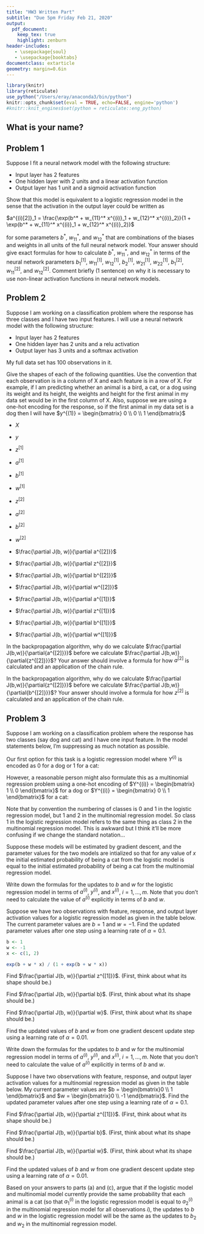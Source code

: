 ```yaml
---
title: "HW3 Written Part"
subtitle: "Due 5pm Friday Feb 21, 2020"
output:
  pdf_document:
    keep_tex: true
    highlight: zenburn
header-includes:
   - \usepackage{soul}
   - \usepackage{booktabs}
documentclass: extarticle
geometry: margin=0.6in
---
```


```r
library(knitr)
library(reticulate)
use_python("/Users/eray/anaconda3/bin/python")
knitr::opts_chunk$set(eval = TRUE, echo=FALSE, engine='python')
#knitr::knit_engines$set(python = reticulate::eng_python)
```

## What is your name?

## Problem 1

Suppose I fit a neural network model with the following structure:

 * Input layer has 2 features
 * One hidden layer with 2 units and a linear activation function
 * Output layer has 1 unit and a sigmoid activation function

Show that this model is equivalent to a logistic regression model in the sense that the activation in the output layer could be written as

$a^{(i)[2]}_1 = \frac{\exp(b^* + w_{11}^* x^{(i)}_1 + w_{12}^* x^{(i)}_2)}{1 + \exp(b^* + w_{11}^* x^{(i)}_1 + w_{12}^* x^{(i)}_2)}$

for some parameters $b^*$, $w_{11}^*$, and $w_{12}^*$ that are combinations of the biases and weights in all units of the full neural network model.  Your answer should give exact formulas for how to calculate $b^*$, $w_{11}^*$, and $w_{12}^*$ in terms of the neural network parameters $b^{[1]}_1$, $w^{[1]}_{11}$, $w^{[1]}_{12}$, $b^{[1]}_2$, $w^{[1]}_{21}$, $w^{[1]}_{22}$, $b^{[2]}_1$, $w^{[2]}_{11}$, and $w^{[2]}_{12}$.  Comment briefly (1 sentence) on why it is necessary to use non-linear activation functions in neural network models.

\newpage

## Problem 2

Suppose I am working on a classification problem where the response has three classes and I have two input features.  I will use a neural network model with the following structure:

* Input layer has 2 features
* One hidden layer has 2 units and a relu activation
* Output layer has 3 units and a softmax activation

My full data set has 100 observations in it.

\textbf{(a)} Give the shapes of each of the following quantities.  Use the convention that each observation is in a column of X and each feature is in a row of X.  For example, if I am predicting whether an animal is a bird, a cat, or a dog using its weight and its height, the weights and height for the first animal in my data set would be in the first column of X.  Also, suppose we are using a one-hot encoding for the response, so if the first animal in my data set is a dog then I will have $y^{(1)} = \begin{bmatrix} 0 \\ 0 \\ 1 \end{bmatrix}$

 * $X$

\vspace{0.3cm}

 * $y$

\vspace{0.3cm}

 * $z^{[1]}$

\vspace{0.3cm}

 * $a^{[1]}$

\vspace{0.3cm}

 * $b^{[1]}$

\vspace{0.3cm}

 * $w^{[1]}$

\vspace{0.3cm}

 * $z^{[2]}$

\vspace{0.3cm}

 * $a^{[2]}$

\vspace{0.3cm}

 * $b^{[2]}$

\vspace{0.3cm}

 * $w^{[2]}$

\vspace{0.3cm}

 * $\frac{\partial J(b, w)}{\partial a^{[2]}}$

\vspace{0.3cm}

 * $\frac{\partial J(b, w)}{\partial z^{[2]}}$

\vspace{0.3cm}

 * $\frac{\partial J(b, w)}{\partial b^{[2]}}$

\vspace{0.3cm}

 * $\frac{\partial J(b, w)}{\partial w^{[2]}}$

\vspace{0.3cm}

 * $\frac{\partial J(b, w)}{\partial a^{[1]}}$

\vspace{0.3cm}

 * $\frac{\partial J(b, w)}{\partial z^{[1]}}$

\vspace{0.3cm}

 * $\frac{\partial J(b, w)}{\partial b^{[1]}}$

\vspace{0.3cm}

 * $\frac{\partial J(b, w)}{\partial w^{[1]}}$

\newpage

\textbf{(b)} In the backpropagation algorithm, why do we calculate $\frac{\partial J(b,w)}{\partial{a^{[2]}}}$ before we calculate $\frac{\partial J(b,w)}{\partial{z^{[2]}}}$?  Your answer should involve a formula for how $a^{[2]}$ is calculated and an application of the chain rule.

\vspace{10cm}

\textbf{(c)} In the backpropagation algorithm, why do we calculate $\frac{\partial J(b,w)}{\partial{z^{[2]}}}$ before we calculate $\frac{\partial J(b,w)}{\partial{b^{[2]}}}$?  Your answer should involve a formula for how $z^{[2]}$ is calculated and an application of the chain rule.

\newpage

## Problem 3

Suppose I am working on a classification problem where the response has two classes (say dog and cat) and I have one input feature.  In the model statements below, I'm suppressing as much notation as possible.

Our first option for this task is a logistic regression model where $Y^{(i)}$ is encoded as 0 for a dog or 1 for a cat:

\begin{align*}
Y^{(i)} &\sim \text{Bernoulli}(a^{(i)}) \\
a^{(i)}_1 &= \frac{\exp(b + w_1 x^{(i)})}{1 + \exp(b + w_1 x^{(i)})}
\end{align*}

However, a reasonable person might also formulate this as a multinomial regression problem using a one-hot encoding of $Y^{(i)} = \begin{bmatrix} 1 \\ 0 \end{bmatrix}$ for a dog or $Y^{(i)} = \begin{bmatrix} 0 \\ 1 \end{bmatrix}$ for a cat:

\begin{align*}
Y^{(i)} &\sim \text{Categorical}(a^{(i)}_1, a^{(i)}_2) \\
a^{(i)}_1 &= \frac{\exp(b_1 + w_1 x^{(i)})}{\exp(b_1 + w_1 x^{(i)}) + \exp(b_2 + w_2 x^{(i)})} \\
a^{(i)}_2 &= \frac{\exp(b_2 + w_2 x^{(i)})}{\exp(b_1 + w_1 x^{(i)}) + \exp(b_2 + w_2 x^{(i)})} \\
\end{align*}

Note that by convention the numbering of classes is 0 and 1 in the logistic regression model, but 1 and 2 in the multinomial regression model.  So class 1 in the logistic regression model refers to the same thing as class 2 in the multinomial regression model.  This is awkward but I think it'll be more confusing if we change the standard notation...

Suppose these models will be estimated by gradient descent, and the parameter values for the two models are intialized so that for any value of $x$ the initial estimated probability of being a cat from the logistic model is equal to the initial estimated probability of being a cat from the multinomial regression model.

\textbf{(a)} Write down the formulas for the updates to $b$ and $w$ for the logistic regression model in terms of $a^{(i)}$, $y^{(i)}$, and $x^{(i)}$, $i = 1, \ldots, m$.  Note that you don't need to calculate the value of $a^{(i)}$ explicitly in terms of $b$ and $w$.

\newpage

\textbf{(b)} Suppose we have two observations with feature, response, and output layer activation values for a logistic regression model as given in the table below.  The current parameter values are $b = 1$ and $w = -1$.  Find the updated parameter values after one step using a learning rate of $\alpha = 0.1$.

```r
b <- 1
w <- -1
x <- c(1, 2)

exp(b + w * x) / (1 + exp(b + w * x))
```

\begin{table}[!h]
\centering
\begin{tabular}{ccc}
\toprule
$x^{(i)}$ & $y^{(i)}$ & $a_1^{(i)}$ \\
\midrule
1 & 1 & 0.5 \\
2 & 0 & 0.269 \\
\bottomrule
\end{tabular}
\end{table}

\textbf{i.} Find $\frac{\partial J(b, w)}{\partial z^{[1]}}$.  (First, think about what its shape should be.)

\vspace{4cm}

\textbf{ii.} Find $\frac{\partial J(b, w)}{\partial b}$.  (First, think about what its shape should be.)

\vspace{4cm}

\textbf{iii.} Find $\frac{\partial J(b, w)}{\partial w}$.  (First, think about what its shape should be.)

\vspace{4cm}

\textbf{iv.} Find the updated values of $b$ and $w$ from one gradient descent update step using a learning rate of $\alpha = 0.01$.

\newpage

\textbf{(c)} Write down the formulas for the updates to $b$ and $w$ for the multinomial regression model in terms of $a^{(i)}$, $y^{(i)}$, and $x^{(i)}$, $i = 1, \ldots, m$.  Note that you don't need to calculate the value of $a^{(i)}$ explicitly in terms of $b$ and $w$.

\newpage

\textbf{(d)} Suppose I have two observations with feature, response, and output layer activation values for a multinomial regression model as given in the table below.  My current parameter values are $b = \begin{bmatrix}0 \\ 1 \end{bmatrix}$ and $w = \begin{bmatrix}0 \\ -1 \end{bmatrix}$.  Find the updated parameter values after one step using a learning rate of $\alpha = 0.1$.

\begin{table}[!h]
\centering
\begin{tabular}{cccc}
\toprule
$x^{(i)}$ & $y^{(i)}$ & $a_1^{(i)}$ & $a_2^{(i)}$ \\
\midrule
1 & 1 & 0.5 & 0.5 \\
2 & 0 & 0.731 & 0.269 \\
\bottomrule
\end{tabular}
\end{table}

\textbf{i.} Find $\frac{\partial J(b, w)}{\partial z^{[1]}}$.  (First, think about what its shape should be.)

\vspace{4cm}

\textbf{ii.} Find $\frac{\partial J(b, w)}{\partial b}$.  (First, think about what its shape should be.)

\vspace{4cm}

\textbf{iii.} Find $\frac{\partial J(b, w)}{\partial w}$.  (First, think about what its shape should be.)

\vspace{4cm}

\textbf{iv.} Find the updated values of $b$ and $w$ from one gradient descent update step using a learning rate of $\alpha = 0.01$.

\newpage

\textbf{(e)} Based on your answers to parts (a) and (c), argue that if the logistic model and multinomial model currently provide the same probability that each animal is a cat (so that $a^{(i)}_1$ in the logistic regression model is equal to $a^{(i)}_2$ in the multinomial regression model for all observations $i$), the updates to $b$ and $w$ in the logistic regression model will be the same as the updates to $b_2$ and $w_2$ in the multinomial regression model.

